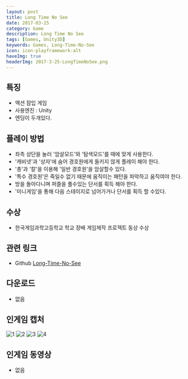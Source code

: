 ```yaml
---
layout: post
title: Long Time No See
date: 2017-03-25
category: Game
description: Long Time No See
tags: [Games, Unity3D]
keywords: Games, Long-Time-No-See
icon: icon-playframework-alt
haveImg: true
headerImg: 2017-3-25-LongTimeNoSee.png
---
```


## 특징

- 액션 잠입 게임
- 사용엔진 : Unity
- 엔딩이 두개있다.

## 플레이 방법

- 좌측 상단을 눌러 '암살모드'와 '탐색모드'를 때에 맞게 사용한다.
- '캐비넷'과 '상자'에 숨어 경호원에게 들키지 않게 플레이 해야 한다.
- '총'과 '칼'을 이용해 '일반 경호원'을 암살할수 있다.
- '특수 경호원'은 죽일수 없기 때문에 움직이는 패턴을 파악하고 움직여야 한다.
- 방을 돌아다니며 퍼즐을 풀수있는 단서를 획득 해야 한다.
- '미니게임'을 통해 다음 스테이지로 넘어가거나 단서를 획득 할 수있다.

## 수상

- 한국게임과학고등학교 학교 장배 게임제작 프로젝트 동상 수상

## 관련 링크

- Github [Long-Time-No-See](https://github.com/GanZinam/LongTimeNoSee)

## 다운로드

- 없음

## 인게임 캡처

![1](/img/2017-3-25-LongTimeNoSee/1.png)
![2](/img/2017-3-25-LongTimeNoSee/2.png)
![3](/img/2017-3-25-LongTimeNoSee/3.png)
![4](/img/2017-3-25-LongTimeNoSee/4.png)

## 인게임 동영상

- 없음
